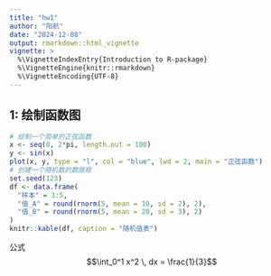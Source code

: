```yaml
---
title: "hw1"
author: "阳航"
date: "2024-12-08"
output: rmarkdown::html_vignette
vignette: >
  %\VignetteIndexEntry{Introduction to R-package}
  %\VignetteEngine{knitr::rmarkdown}
  %\VignetteEncoding{UTF-8}
---
```

## 1: 绘制函数图

```r
# 绘制一个简单的正弦函数
x <- seq(0, 2*pi, length.out = 100)
y <- sin(x)
plot(x, y, type = "l", col = "blue", lwd = 2, main = "正弦函数")
# 创建一个随机数的数据框
set.seed(123)
df <- data.frame(
  "样本" = 1:5,
  "值_A" = round(rnorm(5, mean = 10, sd = 2), 2),
  "值_B" = round(rnorm(5, mean = 20, sd = 3), 2)
)
knitr::kable(df, caption = "随机值表")

```
公式
$$\int_0^1 x^2 \, dx = \frac{1}{3}$$